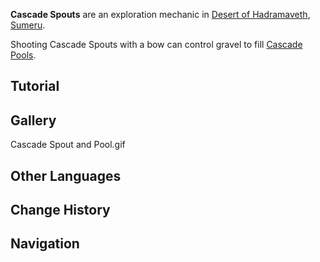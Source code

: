 {{Terminology Infobox
|image     = Cascade Spout.png
|type      = Exploration
|region    = Sumeru
|subregion = Great Red Sand
|area      = Desert of Hadramaveth
}}
'''Cascade Spouts''' are an exploration mechanic in [[Desert of Hadramaveth]], [[Sumeru]].

Shooting Cascade Spouts with a bow can control gravel to fill [[Cascade Pool]]s.

==Tutorial==
{{Tutorial|Cascade Pools}}

==Gallery==
<gallery>
Cascade Spout and Pool.gif
</gallery>

==Other Languages==
{{Other Languages
|en      = Cascade Spout
|zhs     = 蓄水喷口
|zhs_rm  = Xùshuǐ Pēnkǒu
|zht     = 蓄水噴口
|zht_rm  = Xùshuǐ Pēnkǒu
|zh_tl   = 
|ja      = 水の注ぎ口
|ja_rm   = Mizu no Tsugikuchi
|ja_tl   = Water Spout
|ko      = 저수지 분출구
|ko_tl   = Reservoir Outlet
|es      = Dispensador de agua
|es_tl   = Water Dispenser
|fr      = Robinet d'eau
|fr_tl   = Water Tap
|ru      = Отверстие
|ru_tl   = Opening
|th      = บ่อกักเก็บนํ้า
|th_rm   = 
|th_tl   = 
|vi      = Vòi Chứa Nước
|vi_tl   = 
|de      = Öffnung des Wasserreservoir
|de_tl   = Opening the Water Reservoir
|id      = Mulut Penyimpanan Air
|id_tl   = Water Storage Cap
|pt      = Bico de Armazenamento
|pt_tl   = 
|tr      = Musluk
|tr_tl   = Tap
|it      = Bocchelli delle cisterne
|it_tl   = Cisterns' Spouts
}}

==Change History==
{{Change History|3.4}}

==Navigation==
{{Exploration Navbox|Sumeru}}